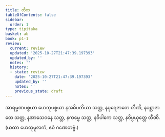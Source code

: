 ```yaml
---
title: တိက
tableOfContents: false
sidebar:
  order: 1
type: tipitaka
basket: ab
book: p1-1
review:
  current: review
  updated: '2025-10-27T21:47:39.197393'
  updated_by: ''
  notes: ''
  history:
  - state: review
    date: '2025-10-27T21:47:39.197393'
    updated_by: ''
    notes: ''
    previous_state: draft
---
```



<ReviewStatus review={frontmatter.review} showDetails={true} />

<HypothesisAnnotation frontmatter={frontmatter} />

<DynamicBreadcrumb />

<Paragraph number="583" book="p1-1">
အာရမ္မဏပစ္စယာ ဟေတုပစ္စယာ နအဓိပတိယာ သတ္တ, နပုရေဇာတေ တီဏိ, နပစ္ဆာဇာတေ သတ္တ, နအာသေဝနေ သတ္တ, နကမ္မေ သတ္တ, နဝိပါကေ သတ္တ, နဝိပ္ပယုတ္တေ တီဏိ.
</Paragraph>

<Paragraph number="584" type="center" book="p1-1">
(ယထာ ဟေတုမူလကံ, ဧဝံ ဂဏေတဗ္ဗံ.)
</Paragraph>